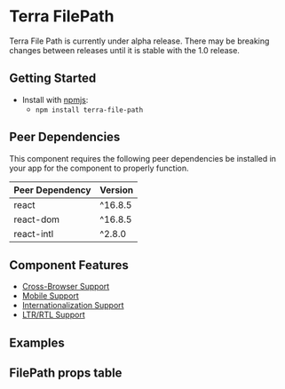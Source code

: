 


<Badge />

# Terra FilePath

<Notice variant="caution" ariaLevel="2">
Terra File Path is currently under alpha release. There may be breaking changes between releases until it is stable with the 1.0 release.
</Notice>


## Getting Started

- Install with [npmjs](https://www.npmjs.com):
  - `npm install terra-file-path`

<!-- AUTO-GENERATED-CONTENT:START Peer Dependencies -->
## Peer Dependencies

This component requires the following peer dependencies be installed in your app for the component to properly function.

| Peer Dependency | Version |
|-|-|
| react | ^16.8.5 |
| react-dom | ^16.8.5 |
| react-intl | ^2.8.0 |

<!-- AUTO-GENERATED-CONTENT:END -->

## Component Features

 * [Cross-Browser Support](https://engineering.cerner.com/terra-ui/about/terra-ui/component-standards#cross-browser-support)
 * [Mobile Support](https://engineering.cerner.com/terra-ui/about/terra-ui/component-standards#mobile-support)
 * [Internationalization Support](https://engineering.cerner.com/terra-ui/about/terra-ui/component-standards#internationalization-i18n)
 * [LTR/RTL Support](https://engineering.cerner.com/terra-ui/about/terra-ui/component-standards#ltr--rtl)

## Examples
<DefaultFilePath />

## FilePath props table
<FilePathPropsTable />
